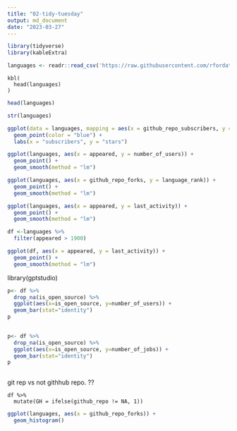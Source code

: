 ```yaml
---
title: "02-tidy-tuesday"
output: md_document
date: "2023-03-27"
---
```


```r
library(tidyverse)
library(kableExtra)
```

```r
languages <- readr::read_csv('https://raw.githubusercontent.com/rfordatascience/tidytuesday/master/data/2023/2023-03-21/languages.csv')
```

```
kbl(
  head(languages)
)
```

```r
head(languages)
```

```r
str(languages)
```


```r
ggplot(data = languages, mapping = aes(x = github_repo_subscribers, y = github_repo_stars)) +
  geom_point(color = "blue") +
  labs(x = "subscribers", y = "stars")
```
```r
ggplot(languages, aes(x = appeared, y = number_of_users)) +
  geom_point() +
  geom_smooth(method = "lm")
```


```r
ggplot(languages, aes(x = github_repo_forks, y = language_rank)) +
  geom_point() +
  geom_smooth(method = "lm")
```


```r
ggplot(languages, aes(x = appeared, y = last_activity)) +
  geom_point() +
  geom_smooth(method = "lm")
```
```r
df <-languages %>% 
  filter(appeared > 1900)
```


```r
ggplot(df, aes(x = appeared, y = last_activity)) +
  geom_point() +
  geom_smooth(method = "lm")
```

library(gptstudio)

```r
p<- df %>% 
  drop_na(is_open_source) %>%
  ggplot(aes(x=is_open_source, y=number_of_users)) +
  geom_bar(stat="identity")
p
   
```

```r
p<- df %>% 
  drop_na(is_open_source) %>%
  ggplot(aes(x=is_open_source, y=number_of_jobs)) +
  geom_bar(stat="identity")
p
   
```

git rep vs not githhub repo. ??


```
df %>%
  mutate(GH = ifelse(github_repo != NA, 1))
```





```r
ggplot(languages, aes(x = github_repo_forks)) +
  geom_histogram()
```

